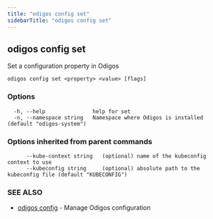 ```yaml
---
title: "odigos config set"
sidebarTitle: "odigos config set"
---
```

## odigos config set

Set a configuration property in Odigos

```
odigos config set <property> <value> [flags]
```

### Options

```
  -h, --help               help for set
  -n, --namespace string   Namespace where Odigos is installed (default "odigos-system")
```

### Options inherited from parent commands

```
      --kube-context string   (optional) name of the kubeconfig context to use
      --kubeconfig string     (optional) absolute path to the kubeconfig file (default "KUBECONFIG")
```

### SEE ALSO

* [odigos config](/cli/odigos_config)	 - Manage Odigos configuration